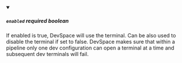 
<details className="config-field" data-expandable="false" open>
<summary>

##### `enabled` <span class="config-field-required" data-required="false">required</span> <span class="config-field-type">boolean</span> <span class="config-field-default"></span>

If enabled is true, DevSpace will use the terminal. Can be also
used to disable the terminal if set to false. DevSpace makes sure
that within a pipeline only one dev configuration can open a terminal
at a time and subsequent dev terminals will fail.

</summary>



</details>
